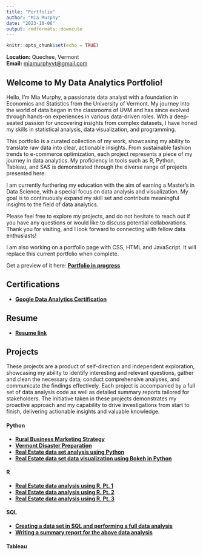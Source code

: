 ```yaml
---
title: "Portfolio"
author: "Mia Murphy"
date: "2023-10-06"
output: rmdformats::downcute
---
```


```r
knitr::opts_chunk$set(echo = TRUE)
```
**Location:** Quechee, Vermont  
**Email:** [miamurphyvt@gmail.com](mailto:miamurphyvt@gmail.com)  

## Welcome to My Data Analytics Portfolio!

Hello, I’m Mia Murphy, a passionate data analyst with a foundation in Economics and Statistics from the University of Vermont. My journey into the world of data began in the classrooms of UVM and has since evolved through hands-on experiences in various data-driven roles. With a deep-seated passion for uncovering insights from complex datasets, I have honed my skills in statistical analysis, data visualization, and programming.

This portfolio is a curated collection of my work, showcasing my ability to translate raw data into clear, actionable insights. From sustainable fashion trends to e-commerce optimization, each project represents a piece of my journey in data analytics. My proficiency in tools such as R, Python, Tableau, and SAS is demonstrated through the diverse range of projects presented here.

I am currently furthering my education with the aim of earning a Master’s in Data Science, with a special focus on data analysis and visualization. My goal is to continuously expand my skill set and contribute meaningful insights to the field of data analytics.

Please feel free to explore my projects, and do not hesitate to reach out if you have any questions or would like to discuss potential collaborations. Thank you for visiting, and I look forward to connecting with fellow data enthusiasts!


I am also working on a portfolio page with CSS, HTML and JavaScript. It will replace this current portfolio when complete.

Get a preview of it here: [**Portfolio in progress**](https://nightskyfirefly.github.io/portfolio/index/index.html)


## Certifications

- [**Google Data Analytics Certification**](https://coursera.org/share/a2f186954990e25e6aca88c97c518dde)

## Resume

- [**Resume link**](https://nightskyfirefly.github.io/portfolio/resume.html)

## Projects

These projects are a product of self-direction and independent exploration, showcasing my ability to identify interesting and relevant questions, gather and clean the necessary data, conduct comprehensive analyses, and communicate the findings effectively. Each project is accompanied by a full set of data analysis code as well as detailed summary reports tailored for stakeholders. The initiative taken in these projects demonstrates my proactive approach and my capability to drive investigations from start to finish, delivering actionable insights and valuable knowledge.

#### Python
- [**Rural Business Marketing Strategy**](https://nightskyfirefly.github.io/portfolio/vermont/RuralBusiness.html)
- [**Vermont Disaster Preparation**](https://nightskyfirefly.github.io/portfolio/vermont/Vermont_Disaster.html)
- [**Real Estate data set analysis using Python**](https://nightskyfirefly.github.io/portfolio/MiaRealEstatePython.html)
- [**Real Estate data set data visualization using Bokeh in Python**](https://nightskyfirefly.github.io/portfolio/MiaPythonBokeh.html)

#### R

- [**Real Estate data analysis using R. Pt. 1**](https://nightskyfirefly.github.io/portfolio/Mia_Real_Estate_Analysis.html)
- [**Real Estate data analysis using R. Pt. 2**](https://nightskyfirefly.github.io/portfolio/Mia_Oldtown.html)
- [**Real Estate data analysis using R. Pt. 3**](https://nightskyfirefly.github.io/portfolio/Mia_Oldtown_Summary.html)

#### SQL

- [**Creating a data set in SQL and performing a full data analysis**](https://nightskyfirefly.github.io/portfolio/MiaSQLCoffee.html)
- [**Writing a summary report for the above data analysis**](https://nightskyfirefly.github.io/portfolio/MiaCoffeeSummary.html)

#### Tableau